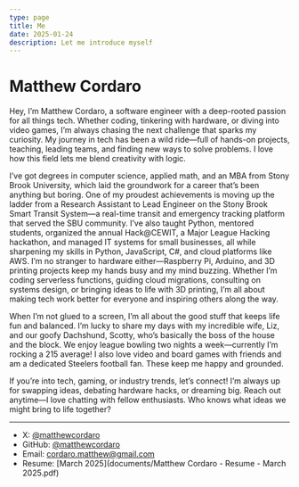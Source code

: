 ```yaml
---
type: page
title: Me
date: 2025-01-24
description: Let me introduce myself
---
```


# Matthew Cordaro

Hey, I’m Matthew Cordaro, a software engineer with a deep-rooted passion for all things tech.
Whether coding, tinkering with hardware,
or diving into video games, I’m always chasing the next challenge that sparks my curiosity.
My journey in tech has been a wild ride—full of hands-on projects, teaching, leading teams,
and finding new ways to solve problems.
I love how this field lets me blend creativity with logic.

I’ve got degrees in computer science, applied math, and an MBA from Stony Brook University,
which laid the groundwork for a career that’s been anything but boring.
One of my proudest achievements is moving up the ladder from a Research Assistant to Lead Engineer
on the Stony Brook Smart Transit System—a real-time transit and emergency tracking platform
that served the SBU community.
I’ve also taught Python, mentored students, organized the annual Hack@CEWIT, a Major League Hacking hackathon,
and managed IT systems for small businesses, all while sharpening my skills in Python,
JavaScript, C#, and cloud platforms like AWS.
I’m no stranger to hardware either—Raspberry Pi, Arduino,
and 3D printing projects keep my hands busy and my mind buzzing.
Whether I’m coding serverless functions, guiding cloud migrations, consulting on systems design,
or bringing ideas to life with 3D printing,
I’m all about making tech work better for everyone and inspiring others along the way.

When I’m not glued to a screen, I’m all about the good stuff that keeps life fun and balanced.
I’m lucky to share my days with my incredible wife, Liz, and our goofy Dachshund, Scotty,
who’s basically the boss of the house and the block.
We enjoy league bowling two nights a week—currently I’m rocking a 215 average!
I also love video and board games with friends and am a dedicated Steelers football fan.
These keep me happy and grounded.

If you’re into tech, gaming, or industry trends, let’s connect!
I’m always up for swapping ideas, debating hardware hacks, or dreaming big.
Reach out anytime—I love chatting with fellow enthusiasts.
Who knows what ideas we might bring to life together?

---

- X:      [@matthewcordaro](https://x.com/matthewcordaro)
- GitHub: [@matthewcordaro](https://github.com/matthewcordaro)
- Email:  cordaro.matthew@gmail.com
- Resume: [March 2025](documents/Matthew Cordaro - Resume - March 2025.pdf)
